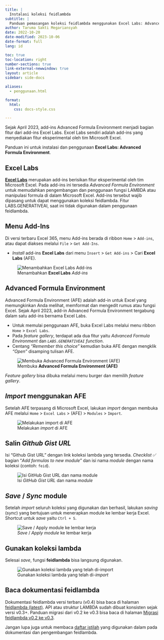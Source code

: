 ```yaml
---
title: |
  Instalasi koleksi feidlambda
subtitle: |
  Panduan pemasangan koleksi feidlambda menggunakan Excel Labs: Advanced Formula Environment.
author: Taruma Sakti Megariansyah
date: 2022-10-20
date-modified: 2023-10-06
date-format: full
lang: id

toc: true
toc-location: right
number-sections: true
link-external-newwindow: true
layout: article
sidebar: side-docs

aliases: 
  - penggunaan.html

format: 
  html:
    css: docs-style.css

---
```


::: {.callout-important}

Sejak April 2023, add-ins Advanced Formula Environment menjadi bagian fitur dari add-ins Excel Labs. Excel Labs sendiri adalah add-ins yang menyediakan fitur eksperimental oleh tim Microsoft Excel. 

:::

Panduan ini untuk instalasi dan penggunaan __Excel Labs: Advanced Formula Environment__.

## **Excel Labs** {#sec-excel-labs}

[**Excel Labs**](https://appsource.microsoft.com/en-us/product/office/WA200003696?exp=ubp8&tab=Overview) merupakan add-ins berisikan fitur eksperimental oleh tim Microsoft Excel. Pada add-ins ini tersedia _Advanced Formula Environment_ untuk memudahkan pengembangan dan penggunaan fungsi LAMBDA atau manipulasi formula di dalam Microsoft Excel. Add-ins tersebut wajib dipasang untuk dapat menggunakan koleksi feidlambda. Fitur LABS.GENERATIVEAI, saat ini tidak digunakan dalam penggunaan feidlambda. 

::: {.callout-tip}
# Menu Add-Ins
Di versi terbaru Excel 365, menu Add-ins berada di ribbon `Home` > `Add-ins`, atau dapat diakses melalui `File` > `Get Add-Ins`.
::: 

- _Install_ add-ins **Excel Labs** dari menu `Insert` > `Get Add-ins` > Cari **Excel Labs** (AFE). 

::: {.column-body}
![Menambahkan **Excel Labs** _Add-ins_](img-install/install-01.png)
:::

## **Advanced Formula Environment** {#sec-afe}

Advanced Formula Environment (AFE) adalah add-in untuk Excel yang memungkinkan Anda melihat, memformat dan mengedit rumus atau fungsi Excel. Sejak April 2023, add-in Advanced Formula Environment tergabung dalam satu add-ins bernama Excel Labs. 

- Untuk memulai penggunaan AFE, buka Excel Labs melalui menu ribbon `Home` > `Excel Labs`.
- Pada _feature gallery_, terdapat ada dua fitur yaitu _Advanced Formula Environment_ dan _`LABS.GENERATIVEAI` function_.
- Centang _"Remember this choice"_ kemudian buka AFE dengan mengklik _"Open"_ disamping tulisan AFE. 

::: {.column-body}
![Membuka **Advanced Formula Environment (AFE)**](img-install/install-02.png)
:::

_Feature gallery_ bisa dibuka melalui menu burger dan memilih _feature gallery_. 

## _Import_ menggunakan AFE {#sec-import-afe}

Setelah AFE terpasang di Microsoft Excel, lakukan _import_ dengan membuka AFE melalui `Home` > `Excel Labs` > (AFE) > `Modules` > `Import`. 

::: {.column-body}
![Melakukan _import_ di AFE](img-install/install-03.png)
:::

## Salin _Github Gist URL_ {#sec-copy-to-gist}

Isi "Github Gist URL" dengan link koleksi lambda yang tersedia. _Checklist_ ✅ bagian "_Add formulas to new module_" dan isi nama _module_ dengan nama koleksi (contoh: `feid`). 

![Isi _GitHub Gist URL_ dan nama _module_](https://user-images.githubusercontent.com/1007910/210946750-5b2563aa-3e23-4147-8771-d7ab7a40a5e4.png)

## _Save_ / _Sync_ module {#sec-sync}

Setelah _import_ seluruh koleksi yang digunakan dan berhasil, lakukan _saving_ (_sync_) yang bertujuan untuk menerapkan module ke lembar kerja Excel. Shortcut untuk _save_ yaitu `Ctrl + S`. 

![_Save_ / _Apply module_ ke lembar kerja](https://user-images.githubusercontent.com/1007910/210946979-d64c1d4a-b61b-4ab1-ab7b-b2d2c6ae4e1c.png)

## Gunakan koleksi lambda {#sec-using}

Selesai _save_, fungsi **feidlambda** bisa langsung digunakan. 

::: {.column-page}
![Gunakan koleksi lambda yang telah di-_import_](https://user-images.githubusercontent.com/1007910/210947524-d4a8bce7-d33d-47b4-8a72-6cf5244c9651.png)
:::

## Baca dokumentasi **feidlambda**

Dokumentasi feidlambda versi terbaru (v0.4) bisa baca di halaman [feidlambda (latest)](/release/latest.html). API atau struktur LAMBDA sudah dibuat konsisten sejak versi v0.3+. Panduan migrasi dari v0.2 ke v0.3 bisa baca di halaman [Migrasi feidlambda v0.2 ke v0.3](/article/migration-v0-2-to-v0-3.qmd).

Jangan lupa juga untuk membaca [daftar istilah](/docs/glossary.qmd) yang digunakan dalam pada dokumentasi dan pengembangan feidlambda. 